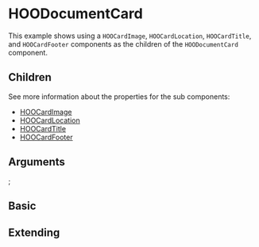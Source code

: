 
<Meta of={HooDocumentCardStories} />

# HOODocumentCard

This example shows using a `HOOCardImage`, `HOOCardLocation`, `HOOCardTitle`, and `HOOCardFooter` components as the children of the `HOODocumentCard` component.

## Children

See more information about the properties for the sub components:

* [HOOCardImage](?path=/docs/molecules-card-elements-hoocardimage--basic)
* [HOOCardLocation](?path=/docs/molecules-card-elements-hoocardlocation--basic)
* [HOOCardTitle](?path=/docs/molecules-card-elements-hoocardtitle--basic)
* [HOOCardFooter](?path=/docs/molecules-card-elements-hoocardfooter--basic)

## Arguments

<ArgTypes of={HOODocumentCard} />

  <HOOCardImage imageSource="https://lab.n8d.studio/htwoo/htwoo-core/images/card-images/coffee-image.jpg" imageAlt="Kitten" />
  <HOOCardLocation location="My Location Card" />
  <HOOCardTitle title="My Card Title" />
  <HOOCardFooter
    avatarImage="https://lab.n8d.studio/htwoo/htwoo-core/images/mug-shots/astronaut-mugshot-001.jpg"
    avatarImageAlt="Kitty"
    avatarImageSize={HOOAvatarSize.Px32}
    name="Mr. Bigglesworth"
    modified="December 31, 2021" />
</HOODocumentCard>;

## Basic

<Canvas>
  <Story of={HooDocumentCardStories.Basic} />
</Canvas>

## Extending

<Canvas>
  <Story of={HooDocumentCardStories.Extending} />
</Canvas>
